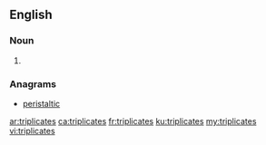 ==English==

===Noun===
{{head|en}}

# {{plural of|triplicate}}

===Anagrams===
* [[peristaltic#English|peristaltic]]

[[ar:triplicates]]
[[ca:triplicates]]
[[fr:triplicates]]
[[ku:triplicates]]
[[my:triplicates]]
[[vi:triplicates]]
